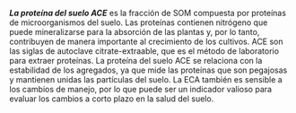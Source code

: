 ***La proteína del suelo ACE*** es la fracción de SOM compuesta por proteínas de
microorganismos del suelo. Las proteínas contienen nitrógeno que puede
mineralizarse para la absorción de las plantas y, por lo tanto, contribuyen de
manera importante al crecimiento de los cultivos. ACE son las siglas de
autoclave citrate-extraable, que es el método de laboratorio para extraer
proteínas. La proteína del suelo ACE se relaciona con la estabilidad de los
agregados, ya que mide las proteínas que son pegajosas y mantienen unidas las
partículas del suelo. La ECA también es sensible a los cambios de manejo, por lo
que puede ser un indicador valioso para evaluar los cambios a corto plazo en la
salud del suelo.
